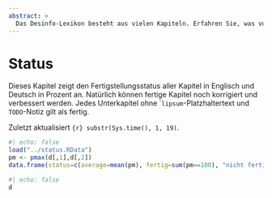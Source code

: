 ```yaml
---
abstract: > 
  Das Desinfo-Lexikon besteht aus vielen Kapiteln. Erfahren Sie, was vollständig ist und wo Sie noch beitragen können.
---
```



# Status {.unnumbered #sec-status-status}

Dieses Kapitel zeigt den Fertigstellungsstatus aller Kapitel in Englisch und Deutsch in Prozent an. Natürlich können fertige Kapitel noch korrigiert und verbessert werden. Jedes Unterkapitel ohne ```lipsum``-Platzhaltertext und ``TODO``-Notiz gilt als fertig.

Zuletzt aktualisiert `{r} substr(Sys.time(), 1, 19)`.

```R
#| echo: false
load("../status.RData")
pm <- pmax(d[,1],d[,2])
data.frame(status=c(average=mean(pm), fertig=sum(pm==100), "nicht fertig"=sum(pm!=100), "TOTAL"=length(pm)))
```

```R
#| echo: false
d
```
